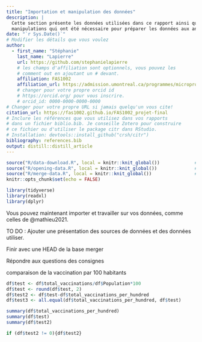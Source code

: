 ```yaml
---
title: "Importation et manipulation des données"
description: | 
  Cette section présente les données utilisées dans ce rapport ainsi que les 
  manipulations qui ont été nécessaire pour préparer les données aux analyses
date: "`r Sys.Date()`"
# Modifier les détails que vous voulez
author:
  - first_name: "Stéphanie"
    last_name: "Lapierre"
    url: https://github.com/stephanielapierre
    # les champs d'affiliation sont optionnels, vous pouvez les
    # comment out en ajoutant un # devant.
    affiliation: FAS1002
    affiliation_url: https://admission.umontreal.ca/programmes/microprogramme-de-1er-cycle-en-analyse-des-megadonnees-en-sciences-humaines-et-sociales/structure-du-programme/
    # changer pour votre propre orcid id
    # https://orcid.org/ pour vous inscrire.
    # orcid_id: 0000-0000-0000-0000
# Changer pour votre propre URL si jamais quelqu'un vous cite!
citation_url: https://fas1002.github.io/FAS1002_projet-final
# Inclure les références que vous utilisez dans vos rapports
# dans un fichier biblio.bib. Je conseille Zotero pour construire
# ce fichier ou d'utiliser le package citr dans RStudio.
# Installation: devtools::install_github("crsh/citr")
bibliography: references.bib
output: distill::distill_article
---
```


```r
source("R/data-download.R", local = knitr::knit_global())             # Script pour le téléchargement des données
source("R/opening-data.R", local = knitr::knit_global())              # Script pour l'ouverture et le traitement des données
source("R/merge-data.R", local = knitr::knit_global())                # Script pour la fusion des données
knitr::opts_chunk$set(echo = FALSE)
```

```r
library(tidyverse)
library(readxl)
library(dplyr)
```

Vous pouvez maintenant importer et travailler sur vos données, comme celles de @mathieu2021.

TO DO : Ajouter une présentation des sources de données et des données utiliser.

Finir avec une HEAD de la base merger

Répondre aux questions des consignes


comparaison de la vaccination par 100 habitants
```r
df$test <- df$total_vaccinations/df$Population*100
df$test <- round(df$test, 2)
df$test2 <- df$test-df$total_vaccinations_per_hundred
df$test3 <- all.equal(df$total_vaccinations_per_hundred, df$test)

summary(df$total_vaccinations_per_hundred)
summary(df$test)
summary(df$test2)

if (df$test2 != 0){df$test2}
```

